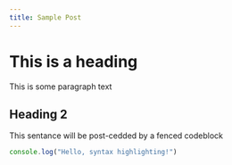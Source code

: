 ```yaml
---
title: Sample Post
---
```


# This is a heading

This is some paragraph text

## Heading 2

This sentance will be post-cedded by a fenced codeblock

```js
console.log("Hello, syntax highlighting!")
```
